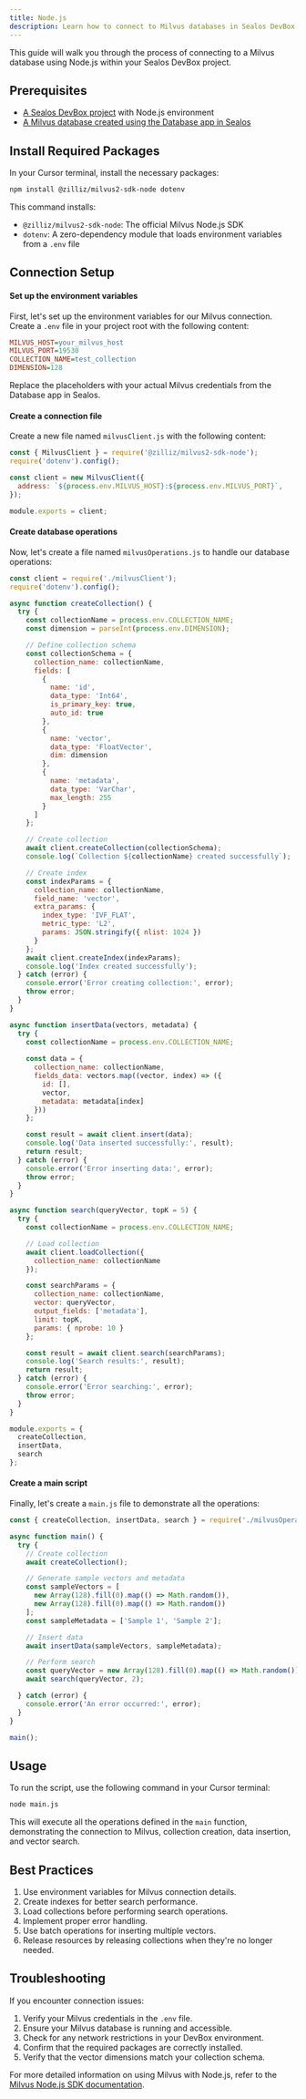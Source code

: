 ```yaml
---
title: Node.js
description: Learn how to connect to Milvus databases in Sealos DevBox using Node.js
---
```


This guide will walk you through the process of connecting to a Milvus database using Node.js within your Sealos DevBox project.

## Prerequisites

- [A Sealos DevBox project](/docs/guides/fundamentals/create-a-project) with Node.js environment
- [A Milvus database created using the Database app in Sealos](./)

## Install Required Packages

In your Cursor terminal, install the necessary packages:

```bash
npm install @zilliz/milvus2-sdk-node dotenv
```

This command installs:
- `@zilliz/milvus2-sdk-node`: The official Milvus Node.js SDK
- `dotenv`: A zero-dependency module that loads environment variables from a `.env` file

## Connection Setup

<div className='fd-steps [&_h4]:fd-step'>

#### Set up the environment variables

First, let's set up the environment variables for our Milvus connection. Create a `.env` file in your project root with the following content:

```ini title=".env"
MILVUS_HOST=your_milvus_host
MILVUS_PORT=19530
COLLECTION_NAME=test_collection
DIMENSION=128
```

Replace the placeholders with your actual Milvus credentials from the Database app in Sealos.

#### Create a connection file

Create a new file named `milvusClient.js` with the following content:

```javascript title="milvusClient.js"
const { MilvusClient } = require('@zilliz/milvus2-sdk-node');
require('dotenv').config();

const client = new MilvusClient({
  address: `${process.env.MILVUS_HOST}:${process.env.MILVUS_PORT}`,
});

module.exports = client;
```

#### Create database operations

Now, let's create a file named `milvusOperations.js` to handle our database operations:

```javascript title="milvusOperations.js"
const client = require('./milvusClient');
require('dotenv').config();

async function createCollection() {
  try {
    const collectionName = process.env.COLLECTION_NAME;
    const dimension = parseInt(process.env.DIMENSION);

    // Define collection schema
    const collectionSchema = {
      collection_name: collectionName,
      fields: [
        {
          name: 'id',
          data_type: 'Int64',
          is_primary_key: true,
          auto_id: true
        },
        {
          name: 'vector',
          data_type: 'FloatVector',
          dim: dimension
        },
        {
          name: 'metadata',
          data_type: 'VarChar',
          max_length: 255
        }
      ]
    };

    // Create collection
    await client.createCollection(collectionSchema);
    console.log(`Collection ${collectionName} created successfully`);

    // Create index
    const indexParams = {
      collection_name: collectionName,
      field_name: 'vector',
      extra_params: {
        index_type: 'IVF_FLAT',
        metric_type: 'L2',
        params: JSON.stringify({ nlist: 1024 })
      }
    };
    await client.createIndex(indexParams);
    console.log('Index created successfully');
  } catch (error) {
    console.error('Error creating collection:', error);
    throw error;
  }
}

async function insertData(vectors, metadata) {
  try {
    const collectionName = process.env.COLLECTION_NAME;
    
    const data = {
      collection_name: collectionName,
      fields_data: vectors.map((vector, index) => ({
        id: [],
        vector,
        metadata: metadata[index]
      }))
    };

    const result = await client.insert(data);
    console.log('Data inserted successfully:', result);
    return result;
  } catch (error) {
    console.error('Error inserting data:', error);
    throw error;
  }
}

async function search(queryVector, topK = 5) {
  try {
    const collectionName = process.env.COLLECTION_NAME;

    // Load collection
    await client.loadCollection({
      collection_name: collectionName
    });

    const searchParams = {
      collection_name: collectionName,
      vector: queryVector,
      output_fields: ['metadata'],
      limit: topK,
      params: { nprobe: 10 }
    };

    const result = await client.search(searchParams);
    console.log('Search results:', result);
    return result;
  } catch (error) {
    console.error('Error searching:', error);
    throw error;
  }
}

module.exports = {
  createCollection,
  insertData,
  search
};
```

#### Create a main script

Finally, let's create a `main.js` file to demonstrate all the operations:

```javascript title="main.js"
const { createCollection, insertData, search } = require('./milvusOperations');

async function main() {
  try {
    // Create collection
    await createCollection();

    // Generate sample vectors and metadata
    const sampleVectors = [
      new Array(128).fill(0).map(() => Math.random()),
      new Array(128).fill(0).map(() => Math.random())
    ];
    const sampleMetadata = ['Sample 1', 'Sample 2'];

    // Insert data
    await insertData(sampleVectors, sampleMetadata);

    // Perform search
    const queryVector = new Array(128).fill(0).map(() => Math.random());
    await search(queryVector, 2);

  } catch (error) {
    console.error('An error occurred:', error);
  }
}

main();
```

</div>

## Usage

To run the script, use the following command in your Cursor terminal:

```bash
node main.js
```

This will execute all the operations defined in the `main` function, demonstrating the connection to Milvus, collection creation, data insertion, and vector search.

## Best Practices

1. Use environment variables for Milvus connection details.
2. Create indexes for better search performance.
3. Load collections before performing search operations.
4. Implement proper error handling.
5. Use batch operations for inserting multiple vectors.
6. Release resources by releasing collections when they're no longer needed.

## Troubleshooting

If you encounter connection issues:

1. Verify your Milvus credentials in the `.env` file.
2. Ensure your Milvus database is running and accessible.
3. Check for any network restrictions in your DevBox environment.
4. Confirm that the required packages are correctly installed.
5. Verify that the vector dimensions match your collection schema.

For more detailed information on using Milvus with Node.js, refer to the [Milvus Node.js SDK documentation](https://github.com/milvus-io/milvus-sdk-node).